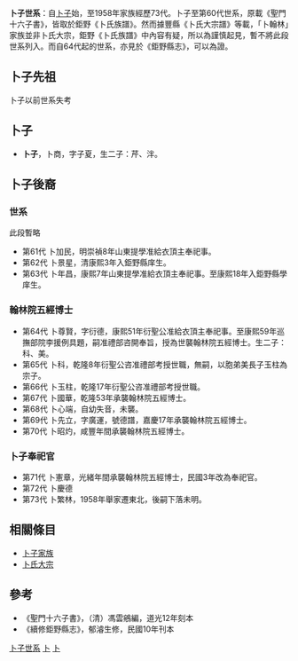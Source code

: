 {{Cleanup rewrite|time=2021-12-13T16:17:50+00:00}}
'''卜子世系'''：自[[子夏|卜子]]始，至1958年家族經歷73代。卜子至第60代世系，原載《聖門十六子書》，皆取於鉅野《卜氏族譜》。然而據豐縣《卜氏大宗譜》等載，「卜翰林」家族並非卜氏大宗，鉅野《卜氏族譜》中內容有疑，所以為謹慎起見，暫不將此段世系列入。而自64代起的世系，亦見於《鉅野縣志》，可以為證。

==卜子先祖==
卜子以前世系失考

==卜子==
*'''卜子'''，卜商，字子夏，生二子：芹、泮。


==卜子後裔==
===世系===
此段暫略

*第61代  卜加民，明崇禎8年山東提學准給衣頂主奉祀事。
*第62代  卜景星，清康熙3年入鉅野縣庠生。
*第63代  卜年昌，康熙7年山東提學准給衣頂主奉祀事。至康熙18年入鉅野縣學庠生。

===翰林院五經博士===
*第64代  卜尊賢，字衍德，康熙51年衍聖公准給衣頂主奉祀事。至康熙59年巡撫部院李援例具題，嗣准禮部咨開奉旨，授為世襲翰林院五經博士。生二子：科、美。
*第65代  卜科，乾隆8年衍聖公咨准禮部考授世職，無嗣，以胞弟美長子玉柱為宗子。
*第66代  卜玉柱，乾隆17年衍聖公咨准禮部考授世職。
*第67代  卜國華，乾隆53年承襲翰林院五經博士。
*第68代  卜心端，自幼失音，未襲。
*第69代  卜先立，字廣運，號德譜，嘉慶17年承襲翰林院五經博士。
*第70代  卜昭灼，咸豐年間承襲翰林院五經博士。

===卜子奉祀官===
*第71代  卜憲章，光緒年間承襲翰林院五經博士，民國3年改為奉祀官。
*第72代  卜慶德
*第73代  卜繁林，1958年舉家遷東北，後嗣下落未明。



==相關條目==
*[[卜子家族|卜子家族]]
*[[卜氏大宗|卜氏大宗]]



==參考==
*《聖門十六子書》，（清）馮雲鵷編，道光12年刻本
*《續修鉅野縣志》，郁濬生修，民國10年刊本

[[Category:卜子世系|]]
[[Category:中國家族|卜]]
[[Category:卜子後裔|卜]]
